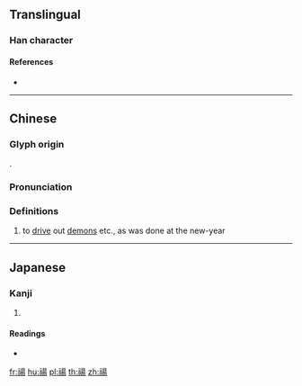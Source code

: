 {{character info/new}}
==Translingual==

===Han character===
{{Han char|rn=113|rad=示|as=09|sn=14|four=36227|canj=IFAMH}}

====References====
* {{Han ref|kx=0845.070|dkj=24772|dj=1266.050|hdz=42405.020|uh=7993|ud=31123|bh=E2FE|bd=58110}}

----

==Chinese==
{{zh-forms}}

===Glyph origin===
{{Han etym}}
{{Han compound|示|昜|c1=s|c2=p|t1=sacrifice|ls=psc}}.

===Pronunciation===
{{zh-pron
|m=yáng
|c=joeng4
|mc=y
|oc=y
|cat=v
}}

===Definitions===
{{zh-hanzi}}

# to [[drive]] out [[demons]] etc., as was done at the new-year

----

==Japanese==

===Kanji===
{{ja-kanji|grade=|rs=示09}}

# {{defn|lang=ja|sort=示09}}

====Readings====
* {{ja-readings|on=[[よう]] (yō), [[しょう]] (shō)|kun=[[まつり]] (matsuri)|nanori=}}

[[fr:禓]]
[[hu:禓]]
[[pl:禓]]
[[th:禓]]
[[zh:禓]]